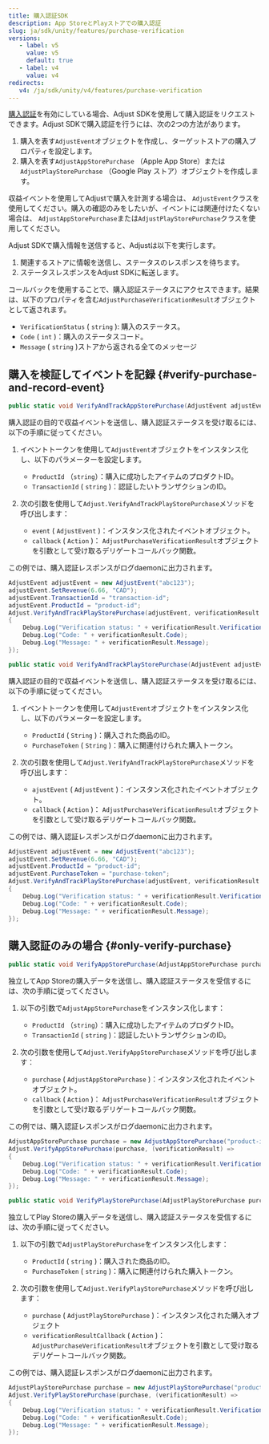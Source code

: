```yaml
---
title: 購入認証SDK
description: App StoreとPlayストアでの購入認証
slug: ja/sdk/unity/features/purchase-verification
versions:
   - label: v5
     value: v5
     default: true
   - label: v4
     value: v4
redirects:
   v4: /ja/sdk/unity/v4/features/purchase-verification
---
```


[購入認証](https://help.adjust.com/ja/article/purchase-verification)を有効にしている場合、Adjust SDKを使用して購入認証をリクエストできます。Adjust SDKで購入認証を行うには、次の2つの方法があります。

1. 購入を表す`AdjustEvent`オブジェクトを作成し、ターゲットストアの購入プロパティを設定します。
2. 購入を表す`AdjustAppStorePurchase` （Apple App Store）または`AdjustPlayStorePurchase` （Google Play ストア）オブジェクトを作成します。

<Callout type="tip">

収益イベントを使用してAdjustで購入を計測する場合は、 `AdjustEvent`クラスを使用してください。購入の確認のみをしたいが、イベントには関連付けたくない場合は、 `AdjustAppStorePurchase`または`AdjustPlayStorePurchase`クラスを使用してください。

</Callout>

Adjust SDKで購入情報を送信すると、Adjustは以下を実行します。

1. 関連するストアに情報を送信し、ステータスのレスポンスを待ちます。
2. ステータスレスポンスをAdjust SDKに転送します。

コールバックを使用することで、購入認証ステータスにアクセスできます。結果は、以下のプロパティを含む`AdjustPurchaseVerificationResult`オブジェクトとして返されます。

- `VerificationStatus` \( `string` \): 購入のステータス。
- `Code` \( `int` \)：購入のステータスコード。
- `Message` \( `string` \)ストアから返される全てのメッセージ

## 購入を検証してイベントを記録 {#verify-purchase-and-record-event}

<Tabs>
<Tab title="App Store" icon="StoreAppStore" sync="appstore">
<CodeBlock title="メソッドシグネチャー">

```cs
public static void VerifyAndTrackAppStorePurchase(AdjustEvent adjustEvent, Action<adjustpurchaseverificationresult> callback);
```

</CodeBlock>

購入認証の目的で収益イベントを送信し、購入認証ステータスを受け取るには、以下の手順に従ってください。

1. イベントトークンを使用して`AdjustEvent`オブジェクトをインスタンス化し、以下のパラメーターを設定します。

   - `ProductId` （`string`）：購入に成功したアイテムのプロダクトID。
   - `TransactionId` \( `string` \)：認証したいトランザクションのID。

2. 次の引数を使用して`Adjust.VerifyAndTrackPlayStorePurchase`メソッドを呼び出します：
   - `event` \( `AdjustEvent` \)：インスタンス化されたイベントオブジェクト。
   - `callback` \( `Action` \)： `AdjustPurchaseVerificationResult`オブジェクトを引数として受け取るデリゲートコールバック関数。

この例では、購入認証レスポンスがログdaemonに出力されます。

```cs
AdjustEvent adjustEvent = new AdjustEvent("abc123");
adjustEvent.SetRevenue(6.66, "CAD");
adjustEvent.TransactionId = "transaction-id";
adjustEvent.ProductId = "product-id";
Adjust.VerifyAndTrackPlayStorePurchase(adjustEvent, verificationResult =>
{
    Debug.Log("Verification status: " + verificationResult.VerificationStatus);
    Debug.Log("Code: " + verificationResult.Code);
    Debug.Log("Message: " + verificationResult.Message);
});
```

</Tab>
<Tab title="Google Play" icon="PlatformGooglePlay" sync="playstore">
<CodeBlock title="メソッドシグネチャー">

```cs
public static void VerifyAndTrackPlayStorePurchase(AdjustEvent adjustEvent,Action<adjustpurchaseverificationresult> verificationResultCallback);
```

</CodeBlock>

購入認証の目的で収益イベントを送信し、購入認証ステータスを受け取るには、以下の手順に従ってください。

1. イベントトークンを使用して`AdjustEvent`オブジェクトをインスタンス化し、以下のパラメーターを設定します。

   - `ProductId` \( `String` \)：購入された商品のID。
   - `PurchaseToken` \( `String` \)：購入に関連付けられた購入トークン。

2. 次の引数を使用して`Adjust.VerifyAndTrackPlayStorePurchase`メソッドを呼び出します：
   - `ajustEvent` \( `AdjustEvent` \)：インスタンス化されたイベントオブジェクト。
   - `callback` \( `Action` \)： `AdjustPurchaseVerificationResult`オブジェクトを引数として受け取るデリゲートコールバック関数。

この例では、購入認証レスポンスがログdaemonに出力されます。

```cs
AdjustEvent adjustEvent = new AdjustEvent("abc123");
adjustEvent.SetRevenue(6.66, "CAD");
adjustEvent.ProductId = "product-id";
adjustEvent.PurchaseToken = "purchase-token";
Adjust.VerifyAndTrackPlayStorePurchase(adjustEvent, verificationResult =>
{
    Debug.Log("Verification status: " + verificationResult.VerificationStatus);
    Debug.Log("Code: " + verificationResult.Code);
    Debug.Log("Message: " + verificationResult.Message);
});
```

</Tab>
</Tabs>

## 購入認証のみの場合 {#only-verify-purchase}

<Tabs>
<Tab title="App Store" icon="StoreAppStore" sync="appstore">
<CodeBlock title="メソッドシグネチャー">

```cs
public static void VerifyAppStorePurchase(AdjustAppStorePurchase purchase, Action<adjustpurchaseverificationresult> callback);
```

</CodeBlock>

独立してApp Storeの購入データを送信し、購入認証ステータスを受信するには、次の手順に従ってください。

1. 以下の引数で`AdjustAppStorePurchase`をインスタンス化します：

   - `ProductId` （`string`）：購入に成功したアイテムのプロダクトID。
   - `TransactionId` \( `string` \)：認証したいトランザクションのID。

2. 次の引数を使用して`Adjust.VerifyAppStorePurchase`メソッドを呼び出します：
   - `purchase` \( `AdjustAppStorePurchase` \)：インスタンス化されたイベントオブジェクト。
   - `callback` \( `Action` \)： `AdjustPurchaseVerificationResult`オブジェクトを引数として受け取るデリゲートコールバック関数。

この例では、購入認証レスポンスがログdaemonに出力されます。

```cs
AdjustAppStorePurchase purchase = new AdjustAppStorePurchase("product-id", "transaction-id");
Adjust.VerifyAppStorePurchase(purchase, (verificationResult) =>
{
    Debug.Log("Verification status: " + verificationResult.VerificationStatus);
    Debug.Log("Code: " + verificationResult.Code);
    Debug.Log("Message: " + verificationResult.Message);
});
```

</Tab>
<Tab title="Google Play" icon="PlatformGooglePlay" sync="playstore">
<CodeBlock title="メソッドシグネチャー">

```cs
public static void VerifyPlayStorePurchase(AdjustPlayStorePurchase purchase,Action<adjustpurchaseverificationresult> verificationResultCallback);
```

</CodeBlock>

独立してPlay Storeの購入データを送信し、購入認証ステータスを受信するには、次の手順に従ってください。

1. 以下の引数で`AdjustPlayStorePurchase`をインスタンス化します：

   - `ProductId` \( `string` \)：購入された商品のID。
   - `PurchaseToken` \( `string` \)：購入に関連付けられた購入トークン。

2. 次の引数を使用して`Adjust.VerifyPlayStorePurchase`メソッドを呼び出します：
   - `purchase` \( `AdjustPlayStorePurchase` \)：インスタンス化された購入オブジェクト
   - `verificationResultCallback` \( `Action` \)： `AdjustPurchaseVerificationResult`オブジェクトを引数として受け取るデリゲートコールバック関数。

この例では、購入認証レスポンスがログdaemonに出力されます。

```cs
AdjustPlayStorePurchase purchase = new AdjustPlayStorePurchase("product-id", "purchase-token");
Adjust.VerifyPlayStorePurchase(purchase, (verificationResult) =>
{
    Debug.Log("Verification status: " + verificationResult.VerificationStatus);
    Debug.Log("Code: " + verificationResult.Code);
    Debug.Log("Message: " + verificationResult.Message);
});
```

</Tab>
</Tabs>
